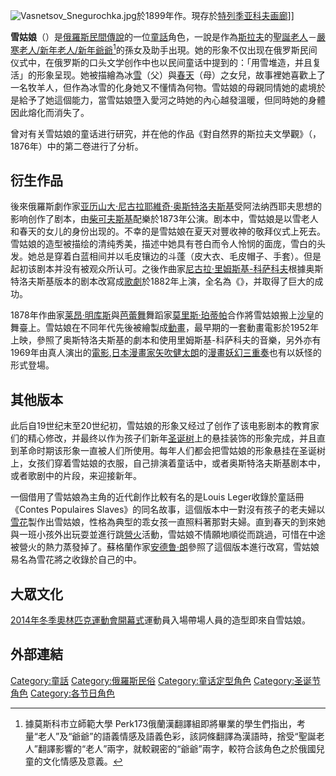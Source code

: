 {{otheruses|subject=俄羅斯文化的雪姑娘|other=日本民間傳說的女妖|雪女}}

[[File:Vasnetsov_Snegurochka.jpg|thumb]]於1899年作。現存於[[特列季亚科夫画廊|特列季亚科夫画廊]]]]

'''雪姑娘'''（{{lang-rus|Снегу́рочка|Snegúrochka}}）是[[俄羅斯文化|俄羅斯民間傳說]]的一位[[童話故事|童話]]角色，一說是作為[[斯拉夫神話|斯拉夫]]的[[聖誕老人|聖誕老人]]－[[严寒老人|嚴寒老人/新年老人/新年爺爺]]<ref>據莫斯科市立師範大學 Perk173俄蘭漢翻譯組即將畢業的學生們指出，考量“老人”及“爺爺”的語義情感及語義色彩，該詞條翻譯為漢語時，捨受“聖誕老人”翻譯影響的“老人”兩字，就較親密的“爺爺”兩字，較符合該角色之於俄國兒童的文化情感及意義。</ref>的孫女及助手出現。她的形象不仅出现在俄罗斯民间仪式中，在俄罗斯的口头文学创作中也以民间童话中提到的：「用雪堆造，并且复活」的形象呈现。她被描繪為冰[[雪|雪]]（父）與[[春天|春天]]（母）之女兒，故事裡她喜歡上了一名牧羊人，但作為冰雪的化身她又不懂情為何物。雪姑娘的母親同情她的處境於是給予了她這個能力，當雪姑娘墮入愛河之時她的內心越發溫暖，但同時她的身體因此熔化而消失了。

{{link-en|亞歷山大·阿法纳西耶夫|Alexander Afanasyev}}曾对有关雪姑娘的童话进行研究，并在他的作品《對自然界的斯拉夫文學觀》（{{lang|ru|Поэтические воззрения славян на природу}}，1876年）中的第二卷进行了分析。

== 衍生作品 ==
後來俄羅斯劇作家[[亚历山大·尼古拉耶維奇·奥斯特洛夫斯基|亚历山大·尼古拉耶維奇·奥斯特洛夫斯基]]受阿法纳西耶夫思想的影响创作了剧本，由[[柴可夫斯基|柴可夫斯基]]配樂於1873年公演。剧本中，雪姑娘是以雪老人和春天的女儿的身份出现的。不幸的是雪姑娘在夏天对豐收神{{link-en|雅利洛|Jarilo}}的敬拜仪式上死去。雪姑娘的造型被描绘的清纯秀美，描述中她具有苍白而令人怜悯的面庞，雪白的头发。她总是穿着白蓝相间并以毛皮镶边的斗蓬（皮大衣、毛皮帽子、手套）。但是起初该剧本并没有被观众所认可。之後作曲家[[尼古拉·里姆斯基-科萨科夫|尼古拉·里姆斯基-科萨科夫]]根據奥斯特洛夫斯基版本的剧本改寫成[[歌劇|歌劇]]於1882年上演，全名為《{{link-en|雪女郎－春天的童話|The Snow Maiden}}》，并取得了巨大的成功。

1878年作曲家[[莱昂·明库斯|莱昂·明库斯]]與[[芭蕾舞|芭蕾舞]]舞蹈家[[莫里斯·珀蒂帕|莫里斯·珀蒂帕]]合作將雪姑娘搬上[[沙皇|沙皇]]的{{link-en|玛林斯基歌剧院芭蕾舞团|Mariinsky Ballet|帝國芭蕾舞}}舞臺上。雪姑娘在不同年代先後被繪製成[[動畫|動畫]]，最早期的一套動畫電影於1952年上映，參照了奥斯特洛夫斯基的劇本和使用里姆斯基-科萨科夫的音樂，另外亦有1969年由真人演出的[[電影|電影]],[[日本|日本]][[漫畫家|漫畫家]][[矢吹健太朗|矢吹健太朗]]的[[漫畫|漫畫]][[妖幻三重奏|妖幻三重奏]]也有以妖怪的形式登場。

== 其他版本 ==
此后自19世纪末至20世纪初，雪姑娘的形象又经过了创作了该电影剧本的教育家们的精心修改，并最终以作为孩子们新年[[圣诞树|圣诞树]]上的悬挂装饰的形象完成，并且直到革命时期该形象一直被人们所使用。每年人们都会把雪姑娘的形象悬挂在圣诞树上，女孩们穿着雪姑娘的衣服，自己排演着童话中，或者奥斯特洛夫斯基剧本中，或者歌剧中的片段，来迎接新年。

一個借用了雪姑娘為主角的近代創作比較有名的是Louis Leger收錄於童話冊《Contes Populaires Slaves》的同名故事，這個版本中一對沒有孩子的老夫婦以[[雪花|雪花]]製作出雪姑娘，性格為典型的乖女孩一直照料著那對夫婦。直到春天的到來她與一班小孩外出玩耍並進行跳[[營火|營火]]活動，雪姑娘不情願地順從而跳過，可惜在中途被營火的熱力蒸發掉了。蘇格蘭作家[[安德鲁·朗|安德鲁·朗]]參照了這個版本進行改寫，雪姑娘易名為雪花將之收錄於自己的{{link-en|安德鲁·朗童話系列|Andrew Lang's Fairy Books|童話冊桃色本}}中。

== 大眾文化 ==
[[2014年冬季奧林匹克運動會開幕式|2014年冬季奧林匹克運動會開幕式]]運動員入場帶場人員的造型即來自雪姑娘。

== 外部連結 ==
{{commonscat|Snegurochka}}

[[Category:童話|Category:童話]]
[[Category:俄羅斯民俗|Category:俄羅斯民俗]]
[[Category:童话定型角色|Category:童话定型角色]]
[[Category:圣诞节角色|Category:圣诞节角色]]
[[Category:各节日角色|Category:各节日角色]]
